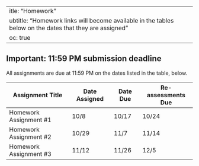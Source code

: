  ---
title: "Homework"
subtitle: "Homework links will become available in the tables below on the dates that they are assigned"
toc: true
---

::: {.callout-important}
## Important: 11:59 PM submission deadline
All assignments are due at 11:59 PM on the dates listed in the table, below. 
:::
 
| Assignment Title       | Date Assigned  | Date Due  | Re-assessments Due |
|------------------------|----------------|-----------|--------------------|
| Homework Assignment #1 | 10/8           | 10/17     | 10/24              |
| Homework Assignment #2 | 10/29          | 11/7      | 11/14              |
| Homework Assignment #3 | 11/12          | 11/26     | 12/5               |   